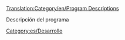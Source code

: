[[Translation:Category/en/Program Descriptions]]

Descripción del programa

[[Category:es/Desarrollo]]